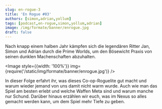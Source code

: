 ---
slug: en-rogue-3
title: 'En Rogue #03'
authors: [simon,adrian,yollum]
tags: [podcast,en-rogue,simon,yollum,adrian]
image: /img/formate/banner/enrogue.jpg
draft: false
---


Nach knapp einem halben Jahr kämpfen sich die legendären Ritter Jan, Simon und Adrian durch die Prime Worlds, um den Bösewicht Praxis von seinen dunklen Machenschaften abzuhalten.

<Image style={{width: '100%'}} img={require('/static/img/formate/banner/enrogue.jpg')} />

<!--truncate-->

In dieser Folge erfahrt ihr, was dieses Co-op-Roguelite gut macht und warum wieder jemand von uns damit nicht warm wurde. Auch wie man das Spiel am besten erlebt und welche Waffen Meta sind und warum manche nur Schund. Darüber hinaus erzählen wir euch, was im Nexus so alles gemacht werden kann, um dem Spiel mehr Tiefe zu geben.

<ReactPlayer
    width="100%"
    height="50px"
    controls
    url='https://m10z.picnotes.de/EnRogue/EnRogue_003.mp3'
/>
